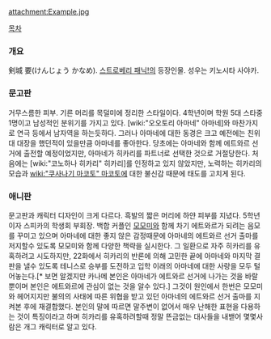 attachment:Example.jpg

[[목차]]
=== 개요 ===
剣城 要(けんじょう かなめ). [[스트로베리 패닉!]]의 등장인물. 성우는 키노시타 사야카.

=== 문고판 === 
거무스름한 피부. 기른 머리를 목덜미에 정리한 스타일이다. 4학년이며 학원 5대 스타중 1명이고 남성적인 분위기를 가지고 있다. [wiki:"오오토리 아마네" 아마네]와 마찬가지로 연극 등에서 남자역을 하는듯하다. 그러나 아마네에 대한 동경은 크고 예전에는 친위대 대장을 했던적이 있을만큼 아마네를 좋아한다. 당초에는 아마네와 함께 에트와르 선거에 출전할 예정이었지만, 아마네가 히카리를 파트너로 선택한 것으로 거절당한다. 처음에는 [wiki:"코노하나 히카리" 히카리]를 인정하고 있지 않았지만, 노력하는 히카리의 모습과 [[wiki:"쿠사나기 마코토" 마코토]]에 대한 불신감 때문에 태도를 고치게 된다.

=== 애니판 === 
문고판과 캐릭터 디자인이 크게 다르다. 흑발의 짧은 머리에 하얀 피부를 지녔다. 5학년이자 스피카의 학생회 부회장. 백합 커플인 [[키야시키 모모미|모모미]]와 함께 차기 에트와르가 되려는 음모를 꾸미고 있으며 아마네에 대한 좋지 않은 감정때문에 아마네의 에트와르 선거 출마를 저지할수 있도록 모모미와 함께 다양한 책략을 실시한다. 그 일환으로 자주 히카리를 유혹하려고 시도하지만, 22화에서 히카리의 반론에 의해 고민한 끝에 아마네와 마지막 결판을 낼수 있도록 테니스로 승부를 도전하고 입학 이래의 아마네에 대한 사랑을 모두 털어놓는다.[* 보면 알겠지만 카나메 본인은 아마네가 에트와르 선거에 나가는 것을 바랄뿐이며 본인은 에트와르에 관심이 없는 것을 알수 있다.] 그것이 원인에서 한번은 모모미와 헤어지지만 불의의 사태에 따른 위협을 받고 있던 아마네의 에트와르 선거 출마를 지켜본 후에 재결합했다. 본인의 말에 따르면 말주변이 없어서 매우 난해한 표현을 다용하는 것이 특징이라고 하며 히카리를 유혹하려할때 정말 뜬금없는 대사들을 내밷어 몇몇사람은 개그 캐릭터로 알고 있다.
